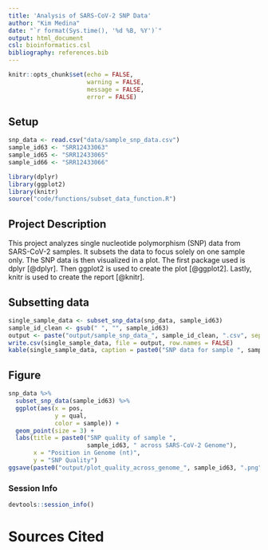 ```yaml
---
title: 'Analysis of SARS-CoV-2 SNP Data'
author: "Kim Medina"
date: "`r format(Sys.time(), '%d %B, %Y')`"
output: html_document
csl: bioinformatics.csl
bibliography: references.bib
---
```


```r
knitr::opts_chunk$set(echo = FALSE,
                      warning = FALSE,
                      message = FALSE,
                      error = FALSE)
```

## Setup
```r
snp_data <- read.csv("data/sample_snp_data.csv")
sample_id63 <- "SRR12433063"
sample_id65 <- "SRR12433065"
sample_id66 <- "SRR12433066"
```

```r
library(dplyr)
library(ggplot2)
library(knitr)
source("code/functions/subset_data_function.R")
```

## Project Description

This project analyzes single nucleotide polymorphism (SNP) data from SARS-CoV-2 samples. It subsets the data to focus solely on one sample only. The SNP data is then visualized in a plot. The first package used is dplyr [@dplyr]. Then ggplot2 is used to create the plot [@ggplot2]. Lastly, knitr is used to create the report [@knitr].

## Subsetting data

```r
single_sample_data <- subset_snp_data(snp_data, sample_id63)
sample_id_clean <- gsub(" ", "", sample_id63)
output <- paste("output/sample_snp_data_", sample_id_clean, ".csv", sep = "")
write.csv(single_sample_data, file = output, row.names = FALSE)
kable(single_sample_data, caption = paste0("SNP data for sample ", sample_id63))
```

## Figure

```r
snp_data %>%
  subset_snp_data(sample_id63) %>%
  ggplot(aes(x = pos,
             y = qual,
             color = sample)) +
  geom_point(size = 3) +
  labs(title = paste0("SNP quality of sample ",
                      sample_id63, " across SARS-CoV-2 Genome"),
       x = "Position in Genome (nt)",
       y = "SNP Quality")
ggsave(paste0("output/plot_quality_across_genome_", sample_id63, ".png"))
```

### Session Info
```r
devtools::session_info()
```

# Sources Cited
